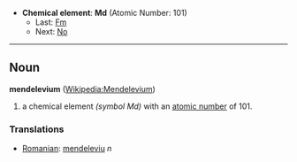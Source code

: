*'''Chemical element''': '''Md''' (Atomic Number: 101)
**Last: [[Fermium|Fm]]
**Next: [[Nobelium|No]]
----
== Noun ==
'''mendelevium''' ([[en:Mendelevium|Wikipedia:Mendelevium]])

# a chemical element ''(symbol Md)'' with an [[atomic number]] of 101.

===Translations===
*[[Romanian]]: [[mendeleviu]] ''n''